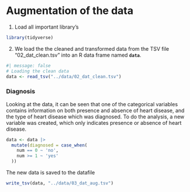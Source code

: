 # Augmentation of the data

1.  Load all important library's

```r
library(tidyverse)
```

2.  We load the the cleaned and transformed data from the TSV file "02_dat_clean.tsv" into an R data frame named **`data`**.

```r
#| message: false
# Loading the clean data
data <- read_tsv("../data/02_dat_clean.tsv")
```

### Diagnosis

Looking at the data, it can be seen that one of the categorical variables contains information on both presence and absence of heart disease, and the type of heart disease which was diagnosed. To do the analysis, a new variable was created, which only indicates presence or absence of heart disease.

```r
data <- data |> 
  mutate(diagnosed = case_when(
    num == 0 ~ 'no',
    num >= 1 ~ 'yes'
  ))

```

The new data is saved to the datafile

```r
write_tsv(data, "../data/03_dat_aug.tsv")
```
